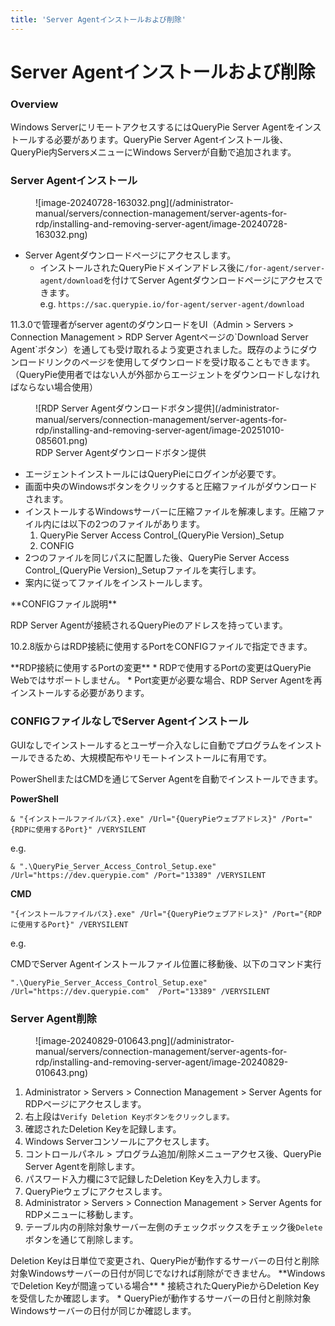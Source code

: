 ```yaml
---
title: 'Server Agentインストールおよび削除'
---
```



# Server Agentインストールおよび削除

### Overview

Windows ServerにリモートアクセスするにはQueryPie Server Agentをインストールする必要があります。QueryPie Server Agentインストール後、QueryPie内ServersメニューにWindows Serverが自動で追加されます。


### Server Agentインストール

<figure data-layout="center" data-align="center">
![image-20240728-163032.png](/administrator-manual/servers/connection-management/server-agents-for-rdp/installing-and-removing-server-agent/image-20240728-163032.png)
</figure>

* Server Agentダウンロードページにアクセスします。
    * インストールされたQueryPieドメインアドレス後に`/for-agent/server-agent/download`を付けてServer Agentダウンロードページにアクセスできます。<br/>e.g. `https://sac.querypie.io/for-agent/server-agent/download`

<Callout type="info">
11.3.0で管理者がserver agentのダウンロードをUI（Admin &gt; Servers &gt; Connection Management &gt; RDP Server Agentページの`Download Server Agent`ボタン）を通しても受け取れるよう変更されました。既存のようにダウンロードリンクのページを使用してダウンロードを受け取ることもできます。（QueryPie使用者ではない人が外部からエージェントをダウンロードしなければならない場合使用）
<figure data-layout="center" data-align="center">
![RDP Server Agentダウンロードボタン提供](/administrator-manual/servers/connection-management/server-agents-for-rdp/installing-and-removing-server-agent/image-20251010-085601.png)
<figcaption>
RDP Server Agentダウンロードボタン提供
</figcaption>
</figure>
</Callout>

* エージェントインストールにはQueryPieにログインが必要です。
* 画面中央のWindowsボタンをクリックすると圧縮ファイルがダウンロードされます。
* インストールするWindowsサーバーに圧縮ファイルを解凍します。圧縮ファイル内には以下の2つのファイルがあります。
    1. QueryPie Server Access Control_(QueryPie Version)_Setup
    2. CONFIG
* 2つのファイルを同じパスに配置した後、QueryPie Server Access Control_(QueryPie Version)_Setupファイルを実行します。
* 案内に従ってファイルをインストールします。

<Callout type="info">
**CONFIGファイル説明**

RDP Server Agentが接続されるQueryPieのアドレスを持っています。

10.2.8版からはRDP接続に使用するPortをCONFIGファイルで指定できます。
</Callout>

<Callout type="important">
**RDP接続に使用するPortの変更**
* RDPで使用するPortの変更はQueryPie Webではサポートしません。
* Port変更が必要な場合、RDP Server Agentを再インストールする必要があります。
</Callout>


### CONFIGファイルなしでServer Agentインストール

GUIなしでインストールするとユーザー介入なしに自動でプログラムをインストールできるため、大規模配布やリモートインストールに有用です。

PowerShellまたはCMDを通じてServer Agentを自動でインストールできます。

**PowerShell**
```
& "{インストールファイルパス}.exe" /Url="{QueryPieウェブアドレス}" /Port="{RDPに使用するPort}" /VERYSILENT
```

e.g.
```
& ".\QueryPie_Server_Access_Control_Setup.exe" /Url="https://dev.querypie.com" /Port="13389" /VERYSILENT
```


**CMD**
```
"{インストールファイルパス}.exe" /Url="{QueryPieウェブアドレス}" /Port="{RDPに使用するPort}" /VERYSILENT
```

e.g.

CMDでServer Agentインストールファイル位置に移動後、以下のコマンド実行
```
".\QueryPie_Server_Access_Control_Setup.exe" /Url="https://dev.querypie.com"  /Port="13389" /VERYSILENT
```


### Server Agent削除

<figure data-layout="center" data-align="center">
![image-20240829-010643.png](/administrator-manual/servers/connection-management/server-agents-for-rdp/installing-and-removing-server-agent/image-20240829-010643.png)
</figure>

1. Administrator &gt; Servers &gt; Connection Management &gt; Server Agents for RDPページにアクセスします。
2. 右上段は`Verify Deletion Keyボタンをクリックします。`
3. 確認されたDeletion Keyを記録します。
4. Windows Serverコンソールにアクセスします。
5. コントロールパネル &gt; プログラム追加/削除メニューアクセス後、QueryPie Server Agentを削除します。
6. パスワード入力欄に3で記録したDeletion Keyを入力します。
7. QueryPieウェブにアクセスします。
8. Administrator &gt; Servers &gt; Connection Management &gt; Server Agents for RDPメニューに移動します。
9. テーブル内の削除対象サーバー左側のチェックボックスをチェック後`Delete`ボタンを通じて削除します。


<Callout type="info">
Deletion Keyは日単位で変更され、QueryPieが動作するサーバーの日付と削除対象Windowsサーバーの日付が同じでなければ削除ができません。
</Callout>

<Callout type="important">
**WindowsでDeletion Keyが間違っている場合**
* 接続されたQueryPieからDeletion Keyを受信したか確認します。
* QueryPieが動作するサーバーの日付と削除対象Windowsサーバーの日付が同じか確認します。
</Callout>
